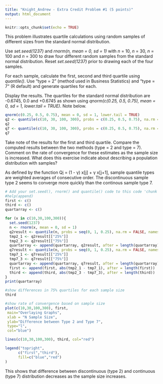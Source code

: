 ```yaml
---
title: "Knight_Andrew - Extra Credit Problem #1 (5 points)"
output: html_document
---
```


```r
knitr::opts_chunk$set(echo = TRUE)
```

This problem illustrates quartile calculations using random samples of different sizes from the standard normal distribution.

Use *set.seed(1237)* and *rnorm(n, mean = 0, sd = 1)* with *n* = 10, *n* = 30, *n* = 100 and *n* = 300 to draw four different random samples from the standard normal distribution. Reset *set.seed(1237)* prior to drawing each of the four samples.

For each sample, calculate the first, second and third quartile using *quantile()*. Use "type = 2" (method used in Business Statistics) and "type = 7" (R default) and generate quartiles for each.

Display the results. The quartiles for the standard normal distribution are -0.6745, 0.0 and +0.6745 as shown using *qnorm(c(0.25, 0.5, 0.75), mean = 0, sd = 1, lower.tail = TRUE)*.  Note below.

```r
qnorm(c(0.25, 0.5, 0.75), mean = 0, sd = 1, lower.tail = TRUE)
q2 <- quantile(c(10, 30, 100, 300), probs = c(0.25, 0.5, 0.75), na.rm = FALSE, names = TRUE, type = 2)
q2
q7 <- quantile(c(10, 30, 100, 300), probs = c(0.25, 0.5, 0.75), na.rm = FALSE, names = TRUE, type = 7)
q7
```

Take note of the results for the first and third quartile. Compare the computed results between the two methods (type = 2 and type = 7). Comment on the rate of convergence for these estimates as the sample size is increased. What does this exercise indicate about describing a population distribution with samples?

As defined by the function Q[i](p) = (1 - γ) x[j] + γ x[j+1], sample quantile types are weighted averages of consecutive order. The discontinuous sample type 2 seems to converge more quickly than the continous sample type 7.

```r
# Add your set.seed(), rnorm() and quantile() code to this code 'chunk':
#help(append)
first <- c()
third <- c()
quartarray <- c()

for (x in c(10,30,100,300)){
  set.seed(1237)
  n <- rnorm(x, mean = 0, sd = 1)
  q2result <- quantile(n, probs = seq(0, 1, 0.25), na.rm = FALSE, names = TRUE, type = 2)
  tmp2_1 <- q2result[["25%"]]
  tmp2_3 <- q2result[["75%"]]
  quartarray <- append(quartarray, q2result, after = length(quartarray))
  q7result <- quantile(n, probs = seq(0, 1, 0.25), na.rm = FALSE, names = TRUE, type = 7)
  tmp7_1 <- q7result[["25%"]]
  tmp7_3 <- q7result[["75%"]]
  quartarray <- append(quartarray, q7result, after = length(quartarray))
  first <- append(first, abs(tmp2_1 - tmp7_1), after = length(first))
  third <- append(third, abs(tmp2_3 - tmp7_3), after = length(third))
}
print(quartarray)

#show differences in 75% quartiles for each sample size
third

#show rate of convergence based on sample size
plot(c(10,30,100,300), first,
 main="Overlaying Graphs",
 xlab = "N Sample Size",
 ylab="Difference between Type 2 and Type 7",
 type="l",
 col="blue")

lines(c(10,30,100,300), third, col="red")

legend("topright",
      c("first","third"),
      fill=c("blue","red")
)

```

This shows that difference between discontinuous (type 2) and continuous (type 7) distribution decreases as the sample size increases.
